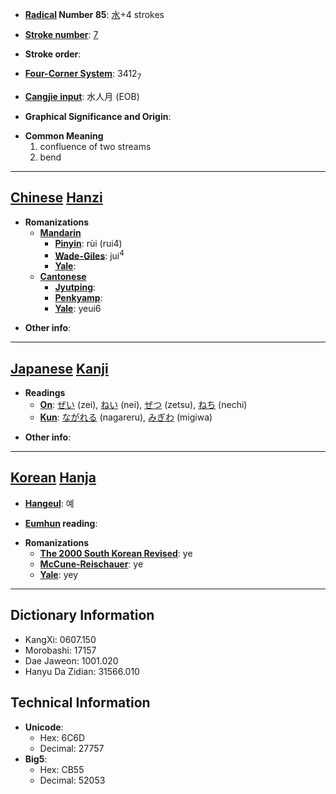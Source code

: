 * '''[[Wiktionary:Chinese radical index| Radical]] Number 85''': [[Wiktionary:Chinese radical index 水|水]]+4 strokes

* '''[[Wiktionary:Chinese total strokes index|Stroke number]]''': [[Wiktionary:Chinese total strokes index 7|7]]

* '''Stroke order''': 

* '''[[Wiktionary:Chinese four corner index|Four-Corner System]]''': 3412<sub>7</sub>

* '''[[Wiktionary:Chinese Cangjie index|Cangjie input]]''': 水人月 (EOB)

* '''Graphical Significance and Origin''': 

* '''Common Meaning'''
*#confluence of two streams
*# bend


----

== [[Chinese]] [[Hanzi]] ==

* '''Romanizations'''
** '''[[Mandarin]]'''
*** '''[[Pinyin]]''': rùi (rui4)
*** '''[[Wade-Giles]]''': jui<sup>4</sup>
*** '''[[Yale]]''': 
** '''[[Cantonese]]'''
*** '''[[Jyutping]]''':
*** '''[[Penkyamp]]''': 
*** '''[[Yale]]''': yeui6

* '''Other info''': 

----

== [[Japanese]] [[Kanji]] ==

* '''Readings'''
** '''[[On]]''': [[ぜい]] (zei), [[ねい]] (nei), [[ぜつ]] (zetsu), [[ねち]] (nechi)
** '''[[Kun]]''': [[ながれる]] (nagareru), [[みぎわ]] (migiwa)

* '''Other info''':  

----

== [[Korean]] [[Hanja]] ==

* '''[[Hangeul]]''': 예

* '''[[Eumhun]] reading''': 

* '''Romanizations'''
** '''[[The 2000 South Korean Revised Romanization|The 2000 South Korean Revised]]''': ye
** '''[[McCune-Reischauer]]''': ye
** '''[[Yale]]''': yey

----

== Dictionary Information ==

* KangXi: 0607.150
* Morobashi: 17157
* Dae Jaweon: 1001.020
* Hanyu Da Zidian: 31566.010

== Technical Information ==

* '''Unicode''':
** Hex: 6C6D
** Decimal: 27757
* '''Big5''':
** Hex: CB55
** Decimal: 52053